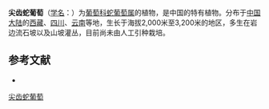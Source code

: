 {{Speciesbox
| name = 尖齿蛇葡萄
| status = 
| status_system = 
| image =
| genus = Ampelopsis
| species = acutidentata
| authority = W. T. Wang
}}

'''尖齿蛇葡萄'''（[[学名|学名]]：{{lang|la|''Ampelopsis acutidentata''}}）为[[葡萄科|葡萄科]][[蛇葡萄属|蛇葡萄属]]的植物，是中国的特有植物。分布于[[中国大陆|中国大陆]]的[[西藏|西藏]]、[[四川|四川]]、[[云南|云南]]等地，生长于海拔2,000米至3,200米的地区，多生在岩边流石坡以及山坡灌丛，目前尚未由人工引种栽培。

== 参考文献 ==
<div class="references-small">
* {{cite web| url =http://www.bioinfo.cn/db05/KmzwSpecies.php?action=view&id=23876| title =尖齿蛇葡萄| work =《中国高等植物数据库全库》| publisher =中国科学院微生物研究所| author =昆明植物研究所| accessdate =2009-02-25| deadurl =yes| archiveurl =https://web.archive.org/web/20160305042503/http://www.bioinfo.cn/db05/KmzwSpecies.php?action=view&id=23876| archivedate =2016-03-05}}
</div>
{{Taxonbar|from=Q15232372}}

[[Category:蛇葡萄属|尖齿蛇葡萄]]


{{植物小作品}}